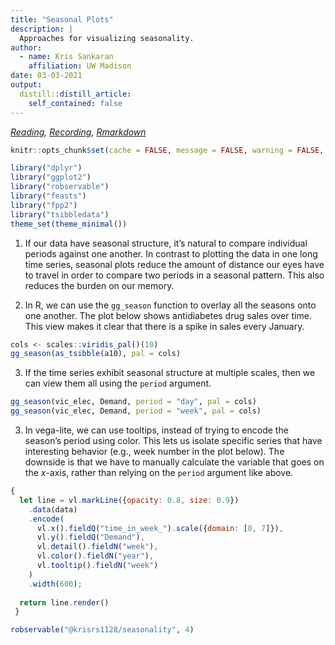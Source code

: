 ```yaml
---
title: "Seasonal Plots"
description: |
  Approaches for visualizing seasonality.
author:
  - name: Kris Sankaran
    affiliation: UW Madison
date: 03-03-2021
output:
  distill::distill_article:
    self_contained: false
---
```


_[Reading](https://otexts.com/fpp3/seasonal-plots.html), [Recording](https://mediaspace.wisc.edu/media/Week%206%20%5B3%5D%20Seasonal%20Plots/1_vbhlrnx5), [Rmarkdown](https://github.com/krisrs1128/stat479/blob/master/_posts/2021-02-23-week6-3/week6-3.Rmd)_

```r
knitr::opts_chunk$set(cache = FALSE, message = FALSE, warning = FALSE, echo = TRUE)
```

```r
library("dplyr")
library("ggplot2")
library("robservable")
library("feasts")
library("fpp2")
library("tsibbledata")
theme_set(theme_minimal())
```


1. If our data have seasonal structure, it’s natural to compare individual
periods against one another. In contrast to plotting the data in one long time
series, seasonal plots reduce the amount of distance our eyes have to travel in
order to compare two periods in a seasonal pattern. This also reduces the burden
on our memory.

2. In R, we can use the `gg_season` function to overlay all the seasons onto one
another. The plot below shows antidiabetes drug sales over time. This view makes
it clear that there is a spike in sales every January.

```r
cols <- scales::viridis_pal()(10)
gg_season(as_tsibble(a10), pal = cols)
```

3. If the time series exhibit seasonal structure at multiple scales, then
we can view them all using the `period` argument.

```r
gg_season(vic_elec, Demand, period = "day", pal = cols)
gg_season(vic_elec, Demand, period = "week", pal = cols)
```

3. In vega-lite, we can use tooltips, instead of trying to encode the season’s
period using color. This lets us isolate specific series that have interesting
behavior (e.g., week number in the plot below). The downside is that we have to
manually calculate the variable that goes on the $x$-axis, rather than relying
on the `period` argument like above.

````js
{
  let line = vl.markLine({opacity: 0.8, size: 0.9})
    .data(data)
    .encode(
      vl.x().fieldQ("time_in_week_").scale({domain: [0, 7]}),
      vl.y().fieldQ("Demand"), 
      vl.detail().fieldN("week"),
      vl.color().fieldN("year"),
      vl.tooltip().fieldN("week")
    )    
    .width(600);
  
  return line.render()
 }
````

```r
robservable("@krisrs1128/seasonality", 4)
```
